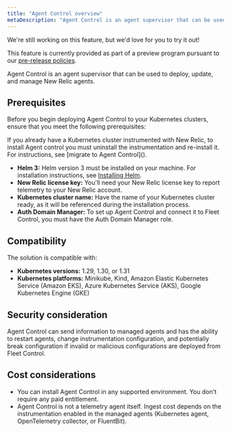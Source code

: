 ```yaml
---
title: "Agent Control overview"
metaDescription: "Agent Control is an agent supervisor that can be used to deploy, update, and manage New Relic agents."
---
```

<Callout title="preview">
  We're still working on this feature, but we'd love for you to try it out!

  This feature is currently provided as part of a preview program pursuant to our [pre-release policies](/docs/licenses/license-information/referenced-policies/new-relic-pre-release-policy).
</Callout>

Agent Control is an agent supervisor that can be used to deploy, update, and manage New Relic agents. 

## Prerequisites
Before you begin deploying Agent Control to your Kubernetes clusters, ensure that you meet the following prerequisites:

<Callout variant="important">
  If you already have a Kubernetes cluster instrumented with New Relic, to install Agent control you must uninstall the instrumentation and re-install it. For instructions, see [migrate to Agent Control]().
</Callout>

- **Helm 3:** Helm version 3 must be installed on your machine. For installation instructions, see [Installing Helm](https://helm.sh/docs/intro/install).
- **New Relic license key:** You'll need your New Relic license key to report telemetry to your New Relic account.
- **Kubernetes cluster name:** Have the name of your Kubernetes cluster ready, as it will be referenced during the installation process.
- **Auth Domain Manager:** To set up Agent Control and connect it to Fleet Control, you must have the Auth Domain Manager role.

## Compatibility
The solution is compatible with:
- **Kubernetes versions:** 1.29, 1.30, or 1.31
- **Kubernetes platforms:** Minikube, Kind, Amazon Elastic Kubernetes Service (Amazon EKS), Azure Kubernetes Service (AKS), Google Kubernetes Engine (GKE)

## Security consideration
Agent Control can send information to managed agents and has the ability to restart agents, change instrumentation configuration, and potentially break configuration if invalid or malicious configurations are deployed from Fleet Control.

## Cost considerations
- You can install Agent Control in any supported environment. You don’t require any paid entitlement.
- Agent Control is not a telemetry agent itself. Ingest cost depends on the instrumentation enabled in the managed agents (Kubernetes agent, OpenTelemetry collector, or FluentBit).